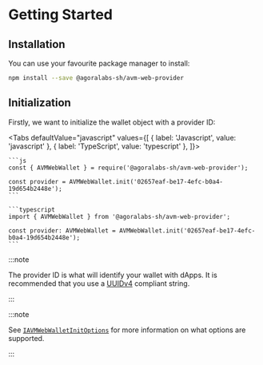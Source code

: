 
# Getting Started

<TOCInline
  maxHeadingLevel={4}
  toc={toc}
/>

## Installation

You can use your favourite package manager to install:

```bash npm2yarn
npm install --save @agoralabs-sh/avm-web-provider
```

## Initialization

Firstly, we want to initialize the wallet object with a provider ID:

<Tabs
  defaultValue="javascript"
  values={[
    { label: 'Javascript', value: 'javascript' },
    { label: 'TypeScript', value: 'typescript' },
  ]}>
  <TabItem value="javascript">

    ```js
    const { AVMWebWallet } = require('@agoralabs-sh/avm-web-provider');

    const provider = AVMWebWallet.init('02657eaf-be17-4efc-b0a4-19d654b2448e');
    ```

  </TabItem>
  <TabItem value="typescript">

    ```typescript
    import { AVMWebWallet } from '@agoralabs-sh/avm-web-provider';

    const provider: AVMWebWallet = AVMWebWallet.init('02657eaf-be17-4efc-b0a4-19d654b2448e');
    ```

  </TabItem>
</Tabs>

:::note

The provider ID is what will identify your wallet with dApps. It is recommended that you use a [UUIDv4](https://www.rfc-editor.org/rfc/rfc4122) compliant string.

:::

:::note

See [`IAVMWebWalletInitOptions`](../../api-reference/avm-web-wallet#iavmwebwalletinitoptions) for more information on what options are supported.

:::
